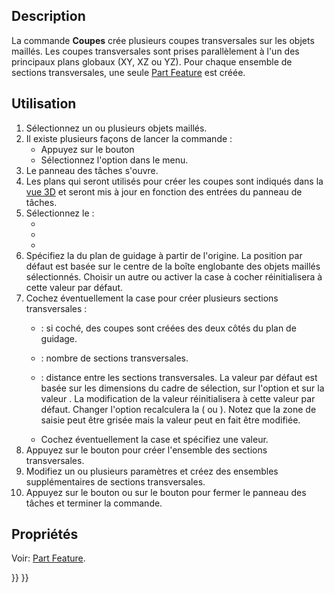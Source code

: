 <languages/>

{{Docnav/fr
|[[Mesh_SectionByPlane/fr|Section]]
|[[Mesh_Merge/fr|Fusionner]]
|[[Mesh_Workbench/fr|Atelier Mesh]]
|IconL=Mesh_SectionByPlane.svg
|IconR=Mesh_Merge.svg
|IconC=Workbench_Mesh.svg
}}

{{GuiCommand/fr
|Name=Mesh CrossSections
|Name/fr=Mesh Coupes
|MenuLocation=Maillages → Couper → Coupes...
|Workbenches=[[Mesh_Workbench/fr|Mesh]]
|SeeAlso=[[Mesh_SectionByPlane/fr|Mesh Section]]
}}

==Description==

La commande '''Coupes''' crée plusieurs coupes transversales sur les objets maillés. Les coupes transversales sont prises parallèlement à l'un des principaux plans globaux (XY, XZ ou YZ). Pour chaque ensemble de sections transversales, une seule [[Part_Feature/fr|Part Feature]] est créée.

<span id="Usage"></span>
==Utilisation==

# Sélectionnez un ou plusieurs objets maillés.
# Il existe plusieurs façons de lancer la commande :
#* Appuyez sur le bouton {{Button|[[Image:Mesh_CrossSections.svg|16px]] [[Mesh_CrossSections/fr|Coupes]]}}
#* Sélectionnez l'option {{MenuCommand|Maillages → Couper → [[Image:Mesh_CrossSections.svg|16px]] Coupes...}} dans le menu.
# Le panneau des tâches {{MenuCommand|Coupes}} s'ouvre.
# Les plans qui seront utilisés pour créer les coupes sont indiqués dans la [[3D_view/fr|vue 3D]] et seront mis à jour en fonction des entrées du panneau de tâches.
# Sélectionnez le {{MenuCommand|Plan guide}} :
#* {{MenuCommand|XY}}
#* {{MenuCommand|XZ}}
#* {{MenuCommand|YZ}}
# Spécifiez la {{MenuCommand|Position}} du plan de guidage à partir de l'origine. La position par défaut est basée sur le centre de la boîte englobante des objets maillés sélectionnés. Choisir un autre {{MenuCommand|Plan guide}} ou activer la case à cocher {{MenuCommand|Sections}} réinitialisera {{MenuCommand|Positon}} à cette valeur par défaut.
# Cochez éventuellement la case {{MenuCommand|Sections}} pour créer plusieurs sections transversales :
#* {{MenuCommand|Des deux côtés}} : si coché, des coupes sont créées des deux côtés du plan de guidage.
#* {{MenuCommand|Nombre}} : nombre de sections transversales.
#* {{MenuCommand|Distance}} : distance entre les sections transversales. La valeur par défaut est basée sur les dimensions du cadre de sélection, sur l'option {{MenuCommand|Des deux côtés}} et sur la valeur {{MenuCommand|Nombre}}. La modification de la valeur {{MenuCommand|Nombre}} réinitialisera {{MenuCommand|Distance}} à cette valeur par défaut. Changer l'option {{MenuCommand|Des deux côtés}} recalculera la {{MenuCommand|Distance}} ({{value|*2.0}} ou {{value|*0.5}}). Notez que la zone de saisie peut être grisée mais la valeur peut en fait être modifiée.
#* Cochez éventuellement la case {{MenuCommand|Raccorder les arêtes si la distance est inférieure à}} et spécifiez une valeur.
# Appuyez sur le bouton {{Button|Appliquer}} pour créer l'ensemble des sections transversales.
# Modifiez un ou plusieurs paramètres et créez des ensembles supplémentaires de sections transversales.
# Appuyez sur le bouton {{Button|OK}} ou sur le bouton {{Button|Annuler}} pour fermer le panneau des tâches et terminer la commande.

<span id="Properties"></span>
==Propriétés==

Voir: [[Part_Feature/fr|Part Feature]].


{{Docnav/fr
|[[Mesh_SectionByPlane/fr|Section]]
|[[Mesh_Merge/fr|Fusionner]]
|[[Mesh_Workbench/fr|Atelier Mesh]]
|IconL=Mesh_SectionByPlane.svg
|IconR=Mesh_Merge.svg
|IconC=Workbench_Mesh.svg
}}

{{Mesh Tools navi{{#translation:}}}}
{{Userdocnavi{{#translation:}}}}
